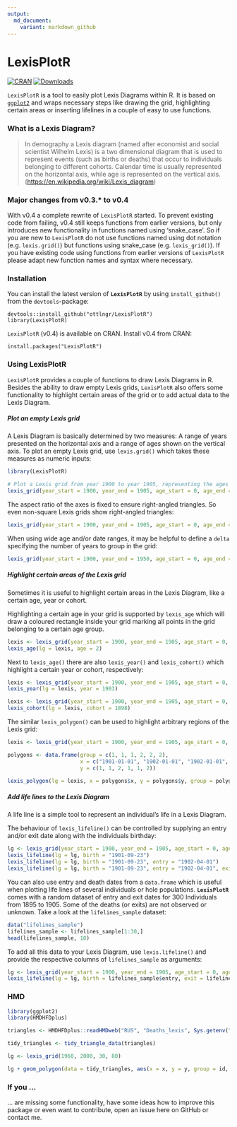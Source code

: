 ```yaml
---
output:
  md_document:
    variant: markdown_github
---
```


<!-- README.md is generated from README.Rmd. Please edit that file -->

# LexisPlotR
[![CRAN](http://www.r-pkg.org/badges/version/LexisPlotR)](http://cran.rstudio.com/package=LexisPlotR) [![Downloads](http://cranlogs.r-pkg.org/badges/LexisPlotR?color=brightgreen)](http://www.r-pkg.org/pkg/LexisPlotR)

`LexisPlotR` is a tool to easily plot Lexis Diagrams within R. It is based on [`ggplot2`](https://github.com/hadley/ggplot2) and wraps necessary steps like drawing the grid, highlighting certain areas or inserting lifelines in a couple of easy to use functions.

### What is a Lexis Diagram?

> In demography a Lexis diagram (named after economist and social scientist Wilhelm Lexis) is a two dimensional diagram that is used to represent events (such as births or deaths) that occur to individuals belonging to different cohorts. Calendar time is usually represented on the horizontal axis, while age is represented on the vertical axis. ([https://en.wikipedia.org/wiki/Lexis_diagram](https://en.wikipedia.org/wiki/Lexis_diagram))

### Major changes from v0.3.* to v0.4

With v0.4 a complete rewrite of `LexisPlotR` started. To prevent existing code from failing, v0.4 still keeps functions from earlier versions, but only introduces new functionality in functions named using 'snake_case'. So if you are new to `LexisPlotR` do not use functions named using dot notation (e.g. `lexis.grid()`) but functions using snake_case (e.g. `lexis_grid()`). If you have existing code using functions from earlier versions of `LexisPlotR` please adapt new function names and syntax where necessary. 

### Installation

You can install the latest version of **`LexisPlotR`** by using `install_github()` from the `devtools`-package:

    devtools::install_github("ottlngr/LexisPlotR")
    library(LexisPlotR)
    
`LexisPlotR` (v0.4) is available on CRAN. Install v0.4 from CRAN:

    install.packages("LexisPlotR")

### Using LexisPlotR

`LexisPlotR` provides a couple of functions to draw Lexis Diagrams in R. Besides the ability to draw empty Lexis grids, `LexisPlotR` also offers some functionality to highlight certain areas of the grid or to add actual data to the Lexis Diagram.

##### Plot an empty Lexis grid

A Lexis Diagram is basically determined by two measures: A range of years presented on the horizontal axis and a range of ages shown on the vertical axis. To plot an empty Lexis grid, use `lexis.grid()` which takes these measures as numeric inputs:

```r
library(LexisPlotR)
```

```r
# Plot a Lexis grid from year 1900 to year 1905, representing the ages from 0 to 5
lexis_grid(year_start = 1900, year_end = 1905, age_start = 0, age_end = 5)
```

The aspect ratio of the axes is fixed to ensure right-angled triangles. So even non-square Lexis grids show right-angled triangles:

```r
lexis_grid(year_start = 1900, year_end = 1905, age_start = 0, age_end = 8)
```

When using wide age and/or date ranges, it may be helpful to define a `delta` specifying the number of years to group in the grid:

```r
lexis_grid(year_start = 1900, year_end = 1950, age_start = 0, age_end = 50, delta = 5)
```

##### Highlight certain areas of the Lexis grid

Sometimes it is useful to highlight certain areas in the Lexis Diagram, like a certain age, year or cohort. 

Highlighting a certain age in your grid is supported by `lexis_age` which will draw a coloured rectangle inside your grid marking all points in the grid belonging to a certain age group.

```r
lexis <- lexis_grid(year_start = 1900, year_end = 1905, age_start = 0, age_end = 5)
lexis_age(lg = lexis, age = 2)
```


Next to `lexis_age()` there are also `lexis_year()` and `lexis_cohort()` which highlight a certain year or cohort, respectively:

```r
lexis <- lexis_grid(year_start = 1900, year_end = 1905, age_start = 0, age_end = 5)
lexis_year(lg = lexis, year = 1903)
```

```r
lexis <- lexis_grid(year_start = 1900, year_end = 1905, age_start = 0, age_end = 5)
lexis_cohort(lg = lexis, cohort = 1898)
```

The similar `lexis_polygon()` can be used to highlight arbitrary regions of the Lexis grid:

```r
lexis <- lexis_grid(year_start = 1900, year_end = 1905, age_start = 0, age_end = 5)

polygons <- data.frame(group = c(1, 1, 1, 2, 2, 2),
                       x = c("1901-01-01", "1902-01-01", "1902-01-01", "1903-01-01", "1904-01-01", "1904-01-01"),
                       y = c(1, 1, 2, 1, 1, 2))

lexis_polygon(lg = lexis, x = polygons$x, y = polygons$y, group = polygons$group)
```

##### Add life lines to the Lexis Diagram

A life line is a simple tool to represent an individual's life in a Lexis Diagram. 

The behaviour of `lexis_lifeline()` can be controlled by supplying an entry and/or exit date along with the individuals birthday:

```r
lg <- lexis_grid(year_start = 1900, year_end = 1905, age_start = 0, age_end = 5)
lexis_lifeline(lg = lg, birth = "1901-09-23")
lexis_lifeline(lg = lg, birth = "1901-09-23", entry = "1902-04-01")
lexis_lifeline(lg = lg, birth = "1901-09-23", entry = "1902-04-01", exit = "1904-10-31")
```


You can also use entry and death dates from a `data.frame` which is useful when plotting life lines of several individuals or hole populations. **`LexisPlotR`** comes with a random dataset of entry and exit dates for 300 Individuals from 1895 to 1905. Some of the deaths (or exits) are not observed or unknown. Take a look at the `lifelines_sample` dataset:

```r
data("lifelines_sample")
lifelines_sample <- lifelines_sample[1:30,]
head(lifelines_sample, 10)
```

To add all this data to your Lexis Diagram, use `lexis.lifeline()` and provide the respective columns of `lifelines_sample` as arguments:

```r
lg <- lexis_grid(year_start = 1900, year_end = 1905, age_start = 0, age_end = 5)
lexis_lifeline(lg = lg, birth = lifelines_sample$entry, exit = lifelines_sample$exit, lineends = TRUE)
```

### HMD

```r
library(ggplot2)
library(HMDHFDplus)

triangles <- HMDHFDplus::readHMDweb("RUS", "Deaths_lexis", Sys.getenv("HMD_USER"), Sys.getenv("HMD_PASSWORD"))

tidy_triangles <- tidy_triangle_data(triangles)

lg <- lexis_grid(1960, 2000, 30, 80)

lg + geom_polygon(data = tidy_triangles, aes(x = x, y = y, group = id, fill = Total))
```

### If you ...

... are missing some functionality, have some ideas how to improve this package or even want to contribute, open an issue here on GitHub or contact me.

    
